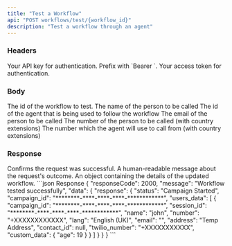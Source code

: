 ```yaml
---
title: "Test a Workflow"
api: "POST workflows/test/{workflow_id}"
description: "Test a workflow through an agent"
---
```


### Headers

<ParamField header="Authorization" type="string" required>
  Your API key for authentication. Prefix with `Bearer `.
</ParamField>

<ParamField header="x-access-token" type="string" required>
  Your access token for authentication.
</ParamField>

### Body

<ParamField body="workflow_id" type="string" required>
  The id of the workflow to test.
</ParamField>

<ParamField body="name" type="string" required>
  The name of the person to be called
</ParamField>

<ParamField body="agent_id" type="string" required>
  The id of the agent that is being used to follow the workflow 
</ParamField>

<ParamField body="email" type="string">
  The email of the person to be called
</ParamField>

<ParamField body="to" type="string" required>
  The number of the person to be called (with country extensions)
</ParamField>

<ParamField body="from" type="string" required>
  The number which the agent will use to call from (with country extensions)
</ParamField>


### Response

<ResponseField name="responseCode" type="string">
  Confirms the request was successful.
</ResponseField>
<ResponseField name="message" type="string">
  A human-readable message about the request's outcome.
</ResponseField>
<ResponseField name="data" type="object">
  An object containing the details of the updated workflow.
</ResponseField>

<ResponseExample>
```json Response
{
    "responseCode": 2000,
    "message": "Workflow tested successfully",
    "data": {
        "response": {
            "status": "Campaign Started",
            "campaign_id": "********-****-****-****-************",
            "users_data": [
                {
                    "campaign_id": "********-****-****-****-************",
                    "session_id": "********-****-****-****-************",
                    "name": "john",
                    "number": "+XXXXXXXXXXXX",
                    "lang": "English (UK)",
                    "email": "",
                    "address": "Temp Address",
                    "contact_id": null,
                    "twilio_number": "+XXXXXXXXXXX",
                    "custom_data": {
                        "age": 19
                    }
                }
            ]
        }
    }
}
```
</ResponseExample>